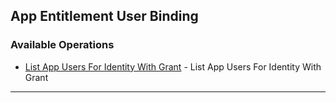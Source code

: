 
## App Entitlement User Binding

### Available Operations

* [List App Users For Identity With Grant](/go/app_entitlement_user_binding/list_app_users_for_identity_with_grant) - List App Users For Identity With Grant

---
<ListAppUsersForIdentityWithGrant />
